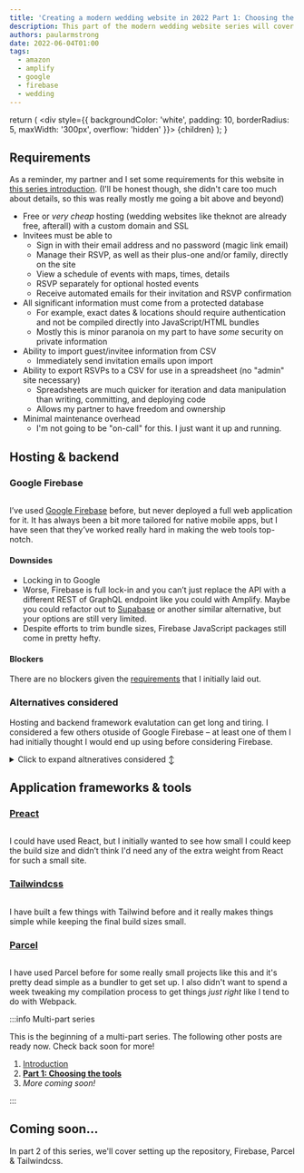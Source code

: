 ```yaml
---
title: 'Creating a modern wedding website in 2022 Part 1: Choosing the tools'
description: This part of the modern wedding website series will cover tools chosen to satisfy requirements of creating a modern wedding website in 2022.
authors: paularmstrong
date: 2022-06-04T01:00
tags:
  - amazon
  - amplify
  - google
  - firebase
  - wedding
---
```



  return (
    <div style={{ backgroundColor: 'white', padding: 10, borderRadius: 5, maxWidth: '300px', overflow: 'hidden' }}>
      {children}
    </div>
  );
}

## Requirements

As a reminder, my partner and I set some requirements for this website in [this series introduction](./). (I'll be honest though, she didn't care too much about details, so this was really mostly me going a bit above and beyond)

- Free or _very cheap_ hosting (wedding websites like theknot are already free, afterall) with a custom domain and SSL
- Invitees must be able to
  - Sign in with their email address and no password (magic link email)
  - Manage their RSVP, as well as their plus-one and/or family, directly on the site
  - View a schedule of events with maps, times, details
  - RSVP separately for optional hosted events
  - Receive automated emails for their invitation and RSVP confirmation
- All significant information must come from a protected database
  - For example, exact dates & locations should require authentication and not be compiled directly into JavaScript/HTML bundles
  - Mostly this is minor paranoia on my part to have _some_ security on private information
- Ability to import guest/invitee information from CSV
  - Immediately send invitation emails upon import
- Ability to export RSVPs to a CSV for use in a spreadsheet (no "admin" site necessary)
  - Spreadsheets are much quicker for iteration and data manipulation than writing, committing, and deploying code
  - Allows my partner to have freedom and ownership
- Minimal maintenance overhead
  - I'm not going to be "on-call" for this. I just want it up and running.

<!-- truncate -->

## Hosting & backend

### Google Firebase

<ImageWrapper>
  <Image img={firebaseImage} alt="" />
</ImageWrapper>

I’ve used [Google Firebase](https://firebase.google.com/) before, but never deployed a full web application for it. It has always been a bit more tailored for native mobile apps, but I have seen that they’ve worked really hard in making the web tools top-notch.

#### Downsides

- Locking in to Google
- Worse, Firebase is full lock-in and you can’t just replace the API with a different REST of GraphQL endpoint like you could with Amplify. Maybe you could refactor out to [Supabase](https://supabase.com/) or another similar alternative, but your options are still very limited.
- Despite efforts to trim bundle sizes, Firebase JavaScript packages still come in pretty hefty.

#### Blockers

There are no blockers given the [requirements](#requirements) that I initially laid out.

### Alternatives considered

Hosting and backend framework evalutation can get long and tiring. I considered a few others otuside of Google Firebase – at least one of them I had initially thought I would end up using before considering Firebase.

<details>
  <summary>Click to expand altneratives considered ↕</summary>

#### AWS Amplify

<ImageWrapper>
  <Image img={awsAmplifyImage} alt="" />
</ImageWrapper>

Initially, I had hoped to be able to try out [AWS Amplify](https://docs.amplify.aws/). It would be an opportunity to learn something new that I hadn’t worked with before. It has a free tier and I thought it should cover everything that I wanted. Unfortunately there were roadblocks from the start.

##### Downsides

- The documentation pushed me through a web wizard. This wizard, while neat and provided a small overview to me of what might be capable, I tend to only really learn by _doing_ and writing code. I did find the docs I needed eventually by searching for "AWS Amplify getting started JavaScript".
- "To set up the project, we’ll first create a new React app with create-react-app" -- I don’t want create-react-app! Where are the instructions to do this differently?
- Everything in their documentation kept pushing me at `@aws-amplify/ui-react`. It seemed basic enough, but wanting to get this together quickly, I didn’t want to _also_ learn another UI component framework.
- Locking in to Amazon
- It seemed like Amplify is really just a little piece of the Amazon puzzle and I’d mostly need to string a bunch of services together, eg SES for sending emails.

##### Blockers

Unfortunately, there were a number of blockers that came up for me during investigation and prototyping:

- It’s not possible to sign in with just an email address.
- I really didn’t want to use GraphQL, even if it’s the "new hotness". That’s just overkill for what I was looking to do.
- REST might have been okay, but also still overkill needing to pick & choose the right tools to fetch data and manage state.

#### Supabase

<ImageWrapper>
  <Image img={supabaseLogo} alt="" />
</ImageWrapper>

I would have liked to have tried [Supabase](https://supabase.com) since it's open-source and free. However, I didn't dive too far into it after the two blockers that I found:

- Cloud functions are only experimental and very limited
- No automated HTML email sending available

#### Parse Platform

<ImageWrapper>
  <Image img={parseLogo} alt="" />
</ImageWrapper>

Parse is another open source platform that I looked at briefly. Unfortunately, it had too many blockers to consider even prototyping.

- No email sending available
- It’s not possible to sign in with just an email address.
- Hosting limitations and potential cost
  - Hosting a Parse Platform application would either require a lot of setup and cost with another provider, or using [Back4App's free plan](https://www.back4app.com/compare-all-plans, which doesn't appear to have SSL.

</details>

## Application frameworks & tools

### [Preact](https://preactjs.com/)

<ImageWrapper>
  <Image img={preactLogo} alt="" />
</ImageWrapper>

I could have used React, but I initially wanted to see how small I could keep the build size and didn’t think I'd need any of the extra weight from React for such a small site.

### [Tailwindcss](https://tailwindcss.com/)

<ImageWrapper>
  <Image img={tailwindLogo} alt="" />
</ImageWrapper>

I have built a few things with Tailwind before and it really makes things simple while keeping the final build sizes small.

### [Parcel](https://parceljs.org/)

<ImageWrapper>
  <Image img={parcelLogo} alt="" />
</ImageWrapper>

I have used Parcel before for some really small projects like this and it's pretty dead simple as a bundler to get set up. I also didn't want to spend a week tweaking my compilation process to get things _just right_ like I tend to do with Webpack.

:::info Multi-part series

This is the beginning of a multi-part series. The following other posts are ready now. Check back soon for more!

1. [Introduction](index.mdx)
2. [**Part 1: Choosing the tools**](part-1.mdx)
3. _More coming soon!_

:::

## Coming soon…

In part 2 of this series, we'll cover setting up the repository, Firebase, Parcel & Tailwindcss.

